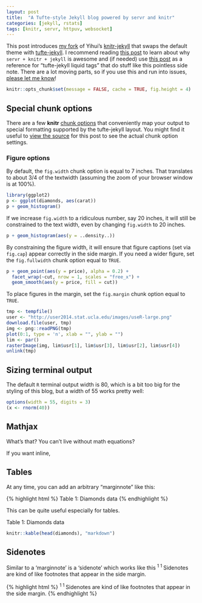 ```yaml
---
layout: post
title:  "A Tufte-style Jekyll blog powered by servr and knitr"
categories: [jekyll, rstats]
tags: [knitr, servr, httpuv, websocket]
---
```


<span class='newthought'>This post introduces</span> [my fork](http://github.com/cpsievert/knitr-jekyll) of Yihui's [knitr-jekyll](https://github.com/yihui/knitr-jekyll) that swaps the default theme with [tufte-jekyll](https://github.com/clayh53/tufte-jekyll). I recommend reading [this post](http://yihui.name/knitr-jekyll/2014/09/jekyll-with-knitr.html) to learn about why `servr + knitr + jekyll` is awesome and (if needed) use [this post](http://clayh53.github.io/tufte-jekyll/articles/15/tufte-style-jekyll-blog/) as a reference for "tufte-jekyll liquid tags" that do stuff like this <span class='newthought'>pointless side note</span>. There are a lot moving parts, so if you use this and run into issues, [please let me know](https://github.com/cpsievert/knitr-jekyll)!

```r
knitr::opts_chunk$set(message = FALSE, cache = TRUE, fig.height = 4)
```

## Special chunk options

There are a few **knitr** [chunk options](http://yihui.name/knitr/options/) that conveniently map your output to special formatting supported by the tufte-jekyll layout. You might find it useful to [view the source](https://raw.githubusercontent.com/cpsievert/knitr-jekyll/gh-pages/_source/2015-04-20-jekyll-tufte-servr.Rmd) for this post to see the actual chunk option settings.

### Figure options

By default, the `fig.width` chunk option is equal to 7 inches. That translates to about 3/4 of the textwidth (assuming the zoom of your browser window is at 100%). 

```r
library(ggplot2)
p <- ggplot(diamonds, aes(carat)) 
p + geom_histogram()
```

If we increase `fig.width` to a ridiculous number, say 20 inches, it will still be constrained to the text width, even by changing `fig.width` to 20 inches. 

```r
p + geom_histogram(aes(y = ..density..))
```

By constraining the figure width, it will ensure that figure captions (set via `fig.cap`) appear correctly in the side margin. If you need a wider figure, set the `fig.fullwidth` chunk option equal to `TRUE`.

```r
p + geom_point(aes(y = price), alpha = 0.2) + 
  facet_wrap(~cut, nrow = 1, scales = "free_x") +
  geom_smooth(aes(y = price, fill = cut))
```

To place figures in the margin, set the `fig.margin` chunk option equal to `TRUE`.

```r
tmp <- tempfile()
user <- "http://user2014.stat.ucla.edu/images/useR-large.png"
download.file(user, tmp)
img <- png::readPNG(tmp)
plot(0:1, type = 'n', xlab = "", ylab = "")
lim <- par()
rasterImage(img, lim$usr[1], lim$usr[3], lim$usr[2], lim$usr[4])
unlink(tmp)
```

## Sizing terminal output
 
The default `R` terminal output width is 80, which is a bit too big for the styling of this blog, but a width of 55 works pretty well:

```r
options(width = 55, digits = 3)
(x <- rnorm(40))
```

## Mathjax

What's that? You can't live without math equations?

<script type="math/tex; mode=display">
x = {-b \pm \sqrt{b^2-4ac} \over 2a}.
</script>

If you want inline, <script type="math/tex"> \alpha </script>

## Tables


At any time, you can add an arbitrary "marginnote" like this:

{% highlight html %}
<span class='marginnote'>
  Table 1: Diamonds data
</span>
{% endhighlight %}

This can be quite useful especially for tables.

<span class='marginnote'> Table 1: Diamonds data </span>

```r
knitr::kable(head(diamonds), "markdown")
```

## Sidenotes

Similar to a 'marginnote' is a 'sidenote' which works like this
<sup class='sidenote-number'>
 1
</sup>
<span class='sidenote'>
  <sup class='sidenote-number'> 1 </sup> 
  Sidenotes are kind of like footnotes that appear in the side margin.
</span> 

{% highlight html %}
<sup class='sidenote-number'>
 1
</sup>
<span class='sidenote'>
  <sup class='sidenote-number'> 1 </sup> 
  Sidenotes are kind of like footnotes that appear in the side margin.
</span> 
{% endhighlight %}
